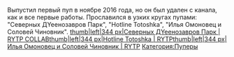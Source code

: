 {{Инфобокс для пуперов
|title2=SF Denny
|image3=[[Файл:Photo3ZZQWJ9C.jpg|thumb|288px]]
|caption3=
|год_начала=2016
|image4=
|caption4=
|имя_фамилия=Савва Дорошенко
|дата_рождения= 29 октября
|место_проживания=Красногорск
|ссылки=*[https://www.youtube.com/sfdenny YouTube]
*[https://www.youtube.com/channel/UCSSUjcVs7oPnEZxDMJrD2fA Альт канал]
*[https://vk.com/sfdenny Группа ВК]

}}Выпустил первый пуп в ноябре 2016 года, но он был удален с канала, как и все первые работы.
Прославился в узких кругах пупами: "Северных ДYeeнозавров Парк", "Hotline Totoshka", "Илья Омоновец и Соловей Чиновник".
[[Файл:Северных ДYeeнозавров Парк RYTP COLLAB|thumb|left|344 px|Северных ДYeeнозавров Парк | RYTP COLLAB]][[Файл:Hotline Totoshka RYTP-0|thumb|left|344 px|Hotline Totoshka | RYTP]][[Файл:Илья Омоновец и Соловей Чиновник RYTP|thumb|left|344 px|Илья Омоновец и Соловей Чиновник | RYTP]]
[[Категория:Пуперы]]